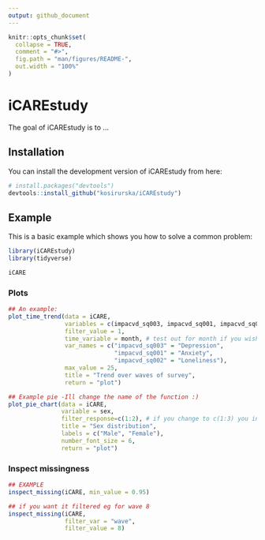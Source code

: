 ```yaml
---
output: github_document
---
```


<!-- README.md is generated from README.Rmd. Please edit that file -->

```r
knitr::opts_chunk$set(
  collapse = TRUE,
  comment = "#>",
  fig.path = "man/figures/README-",
  out.width = "100%"
)
```

# iCAREstudy

<!-- badges: start -->
<!-- badges: end -->

The goal of iCAREstudy is to ...

## Installation

You can install the development version of iCAREstudy from here:

``` r
# install.packages("devtools")
devtools::install_github("kosirurska/iCAREstudy")
```

## Example

This is a basic example which shows you how to solve a common problem:

```r
library(iCAREstudy)
library(tidyverse)
```



```r
iCARE
```



### Plots

```r
## An example:
plot_time_trend(data = iCARE,
                variables = c(impacvd_sq003, impacvd_sq001, impacvd_sq002),
                filter_value = 1,
                time_variable = month, # test out for month if you wish
                var_names = c("impacvd_sq003" = "Depression",
                              "impacvd_sq001" = "Anxiety",
                              "impacvd_sq002" = "Loneliness"),
                max_value = 25,
                title = "Trend over waves of survey",
                return = "plot")

```



```r
## Example pie -Ill change the name of the function :)
plot_pie_chart(data = iCARE,
               variable = sex,
               filter_response=c(1:2), # if you change to c(1:3) you include other
               title = "Sex distribution",
               labels = c("Male", "Female"),
               number_font_size = 6,
               return = "plot")
```

### Inspect missingness

```r
## EXAMPLE
inspect_missing(iCARE, min_value = 0.95)
```


```r
## if you want it filtered eg for wave 8
inspect_missing(iCARE, 
                filter_var = "wave", 
                filter_value = 8)
```

